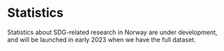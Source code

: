 # Statistics

Statistics about SDG-related research in Norway are under development, and will be launched in early 2023 when we have the full dataset.